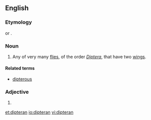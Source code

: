 ==English==

===Etymology===
{{suffix|Diptera|an}}<!--noun and one sense of the adjective--> or {{confix|di|pteran}}<!--the literal adjective sense-->.

===Noun===
{{en-noun}}

# Any of very many [[fly|flies]], of the order ''[[Diptera]]'', that have two [[wing]]s.

====Related terms====
* [[dipterous]]

===Adjective===
{{en-adj|-}}

# {{alternative form of|dipterous}}


[[et:dipteran]]
[[io:dipteran]]
[[vi:dipteran]]